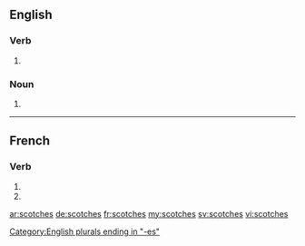 {{also|scotchés}}
==English==

===Verb===
{{head|en|verb form}}

# {{en-third-person singular of|scotch}}

===Noun===
{{head|en|plural}}

# {{plural of|scotch|lang=en}}

[[Category:English plurals ending in "-es"]]

----

==French==

===Verb===
{{fr-verb-form}}

# {{inflection of|scotcher||2|s|pres|ind|lang=fr}}
# {{inflection of|scotcher||2|s|pres|sub|lang=fr}}

[[ar:scotches]]
[[de:scotches]]
[[fr:scotches]]
[[my:scotches]]
[[sv:scotches]]
[[vi:scotches]]